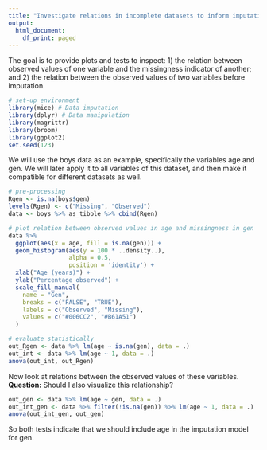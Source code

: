 ---
title: "Investigate relations in incomplete datasets to inform imputation model"
output:
  html_document:
    df_print: paged
---

The goal is to provide plots and tests to inspect: 1) the relation between observed values of one variable and the missingness indicator of another; and 2) the relation between the observed values of two variables before imputation.

```{r echo=TRUE, message=FALSE, warning=FALSE}
# set-up environment
library(mice) # Data imputation
library(dplyr) # Data manipulation
library(magrittr)
library(broom)
library(ggplot2)
set.seed(123)
```

We will use the boys data as an example, specifically the variables age and gen. We will later apply it to all variables of this dataset, and then make it compatible for different datasets as well.

```{r}
# pre-processing
Rgen <- is.na(boys$gen)
levels(Rgen) <- c("Missing", "Observed")
data <- boys %>% as_tibble %>% cbind(Rgen)

# plot relation between observed values in age and missingness in gen
data %>%
  ggplot(aes(x = age, fill = is.na(gen))) +
  geom_histogram(aes(y = 100 * ..density..),
                 alpha = 0.5,
                 position = 'identity') +
  xlab("Age (years)") +
  ylab("Percentage observed") +
  scale_fill_manual(
    name = "Gen",
    breaks = c("FALSE", "TRUE"),
    labels = c("Observed", "Missing"),
    values = c("#006CC2", "#B61A51")
  )

# evaluate statistically
out_Rgen <- data %>% lm(age ~ is.na(gen), data = .)
out_int <- data %>% lm(age ~ 1, data = .)
anova(out_int, out_Rgen)
```

Now look at relations between the observed values of these variables. **Question:** Should I also visualize this relationship?

```{r}
out_gen <- data %>% lm(age ~ gen, data = .)
out_int_gen <- data %>% filter(!is.na(gen)) %>% lm(age ~ 1, data = .)
anova(out_int_gen, out_gen)
```

So both tests indicate that we should include age in the imputation model for gen.